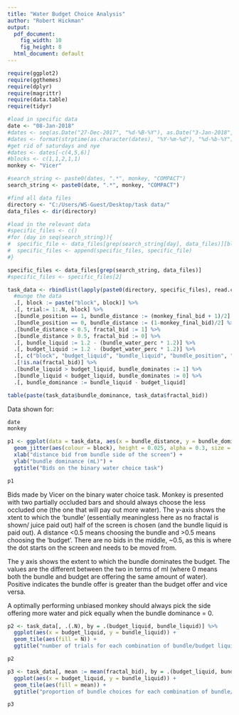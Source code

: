 ```yaml
---
title: "Water Budget Choice Analysis"
author: "Robert Hickman"
output:
  pdf_document:
    fig_width: 10
    fig_height: 8
  html_document: default
---
```

```r
require(ggplot2)
require(ggthemes)
require(dplyr)
require(magrittr)
require(data.table)
require(tidyr)
```

```r
#load in specific data
date <- "08-Jan-2018"
#dates <- seq(as.Date("27-Dec-2017", "%d-%B-%Y"), as.Date("3-Jan-2018", "%d-%B-%Y"), 1)
#dates <- format(strptime(as.character(dates), "%Y-%m-%d"), "%d-%b-%Y")
#get rid of saturdays and nye
#dates <- dates[-c(4,5,6)]
#blocks <- c(1,1,2,1,1)
monkey <- "Vicer"

#search_string <- paste0(dates, ".*", monkey, "COMPACT")
search_string <- paste0(date, ".*", monkey, "COMPACT")

#find all data files
directory <- "C:/Users/WS-Guest/Desktop/task data/"
data_files <- dir(directory)

#load in the relevant data
#specific_files <- c()
#for (day in seq(search_string)){
#  specific_file <- data_files[grep(search_string[day], data_files)][blocks[day]]
#  specific_files <- append(specific_files, specific_file)
#}

specific_files <- data_files[grep(search_string, data_files)]
#specific_files <- specific_files[2]

task_data <- rbindlist(lapply(paste0(directory, specific_files), read.csv, na.strings = "NaN"), idcol = "block") %>%
  #munge the data
  .[, block := paste("block", block)] %>%
  .[, trial:= 1:.N, block] %>%
  .[bundle_position == 1, bundle_distance := (monkey_final_bid + 1)/2] %>%
  .[bundle_position == 0, bundle_distance := (1-monkey_final_bid)/2] %>%
  .[bundle_distance < 0.5, fractal_bid := 1] %>%
  .[bundle_distance > 0.5, fractal_bid := 0] %>%
  .[, bundle_liquid := 1.2 - (bundle_water_perc * 1.2)] %>%
  .[, budget_liquid := 1.2 - (budget_water_perc * 1.2)] %>%
  .[, c("block", "budget_liquid", "bundle_liquid", "bundle_position", "bundle_distance", "fractal_bid", "adjust"),] %>%
  .[!is.na(fractal_bid)] %>%
  .[bundle_liquid > budget_liquid, bundle_dominates := 1] %>%
  .[bundle_liquid < budget_liquid, bundle_dominates := 0] %>%
  .[, bundle_dominance := bundle_liquid - budget_liquid]

table(paste(task_data$bundle_dominance, task_data$fractal_bid))

```

Data shown for:
```r
date
monkey

```

```r
p1 <- ggplot(data = task_data, aes(x = bundle_distance, y = bundle_dominance)) +
  geom_jitter(aes(colour = block), height = 0.025, alpha = 0.3, size = 3) +
  xlab("distance bid from bundle side of the screen") +
  ylab("bundle dominance (mL)") +
  ggtitle("Bids on the binary water choice task")
```

```r
p1
```

Bids made by Vicer on the binary water choice task. Monkey is presented with two partially occluded bars and should always choose the less occluded one (the one that will pay out more water). The y-axis shows the xtent to which the 'bundle' (essentially meaningless here as no fractal is shown/ juice paid out) half of the screen is chosen (and the bundle liquid is paid out). A distance <0.5 means choosing the bundle and >0.5 means choosing the 'budget'. There are no bids in the middle, ~0.5, as this is where the dot starts on the screen and needs to be moved from.

The y axis shows the extent to which the bundle dominates the budget. The values are the different between the two in terms of ml (where 0 means both the bundle and budget are offering the same amount of water). Positive indicates the bundle offer is greater than the budget offer and vice versa.

A optimally performing unbiased monkey should always pick the side offering more water and pick equally when the bundle dominance = 0.

```r
p2 <- task_data[, .(.N), by = .(budget_liquid, bundle_liquid)] %>%
  ggplot(aes(x = budget_liquid, y = bundle_liquid)) +
  geom_tile(aes(fill = N)) +
  ggtitle("number of trials for each combination of bundle/budget liquid offers")

```

```r
p2
```


```r
p3 <- task_data[, mean := mean(fractal_bid), by = .(budget_liquid, bundle_liquid)] %>%
  ggplot(aes(x = budget_liquid, y = bundle_liquid)) +
  geom_tile(aes(fill = mean)) +
  ggtitle("proportion of bundle choices for each combination of bundle/budget liquid offers")

```

```r
p3
```

